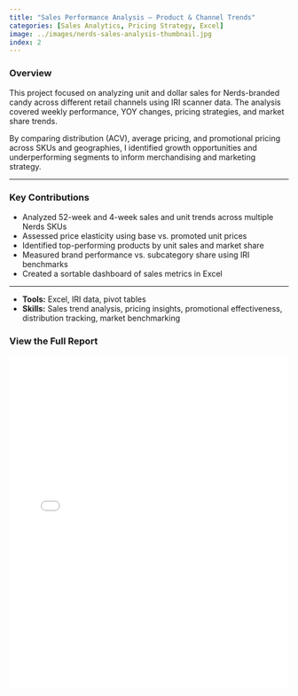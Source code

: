 ```yaml
---
title: "Sales Performance Analysis – Product & Channel Trends"
categories: [Sales Analytics, Pricing Strategy, Excel]
image: ../images/nerds-sales-analysis-thumbnail.jpg
index: 2
---
```



### Overview

This project focused on analyzing unit and dollar sales for Nerds-branded candy across different retail channels using IRI scanner data. The analysis covered weekly performance, YOY changes, pricing strategies, and market share trends.

By comparing distribution (ACV), average pricing, and promotional pricing across SKUs and geographies, I identified growth opportunities and underperforming segments to inform merchandising and marketing strategy.

---

### Key Contributions

- Analyzed 52-week and 4-week sales and unit trends across multiple Nerds SKUs
- Assessed price elasticity using base vs. promoted unit prices
- Identified top-performing products by unit sales and market share
- Measured brand performance vs. subcategory share using IRI benchmarks
- Created a sortable dashboard of sales metrics in Excel

---

- **Tools:** Excel, IRI data, pivot tables  
- **Skills:** Sales trend analysis, pricing insights, promotional effectiveness, distribution tracking, market benchmarking

### View the Full Report

<iframe src="../files/nerds-sales-analysis.pdf" width="100%" height="600px" style="border: none;"></iframe>


